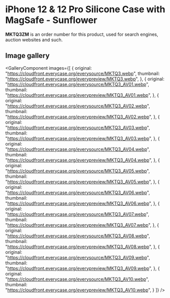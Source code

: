 
# iPhone 12 & 12 Pro Silicone Case with MagSafe - Sunflower

<Callout type='info' emoji='👉🏻'>**MKTQ3ZM** is an order number for this product, used for search engines, auction websites and such.</Callout>

## Image gallery

<GalleryComponent
    images={[
      {
        original: "https://cloudfront.everycase.org/everysource/MKTQ3.webp",
        thumbnail: "https://cloudfront.everycase.org/everypreview/MKTQ3.webp",
      },
      {
        original: "https://cloudfront.everycase.org/everysource/MKTQ3_AV01.webp",
        thumbnail: "https://cloudfront.everycase.org/everypreview/MKTQ3_AV01.webp",
      },
      {
        original: "https://cloudfront.everycase.org/everysource/MKTQ3_AV02.webp",
        thumbnail: "https://cloudfront.everycase.org/everypreview/MKTQ3_AV02.webp",
      },
      {
        original: "https://cloudfront.everycase.org/everysource/MKTQ3_AV03.webp",
        thumbnail: "https://cloudfront.everycase.org/everypreview/MKTQ3_AV03.webp",
      },
      {
        original: "https://cloudfront.everycase.org/everysource/MKTQ3_AV04.webp",
        thumbnail: "https://cloudfront.everycase.org/everypreview/MKTQ3_AV04.webp",
      },
      {
        original: "https://cloudfront.everycase.org/everysource/MKTQ3_AV05.webp",
        thumbnail: "https://cloudfront.everycase.org/everypreview/MKTQ3_AV05.webp",
      },
      {
        original: "https://cloudfront.everycase.org/everysource/MKTQ3_AV06.webp",
        thumbnail: "https://cloudfront.everycase.org/everypreview/MKTQ3_AV06.webp",
      },
      {
        original: "https://cloudfront.everycase.org/everysource/MKTQ3_AV07.webp",
        thumbnail: "https://cloudfront.everycase.org/everypreview/MKTQ3_AV07.webp",
      },
      {
        original: "https://cloudfront.everycase.org/everysource/MKTQ3_AV08.webp",
        thumbnail: "https://cloudfront.everycase.org/everypreview/MKTQ3_AV08.webp",
      },
      {
        original: "https://cloudfront.everycase.org/everysource/MKTQ3_AV09.webp",
        thumbnail: "https://cloudfront.everycase.org/everypreview/MKTQ3_AV09.webp",
      },
      {
        original: "https://cloudfront.everycase.org/everysource/MKTQ3_AV10.webp",
        thumbnail: "https://cloudfront.everycase.org/everypreview/MKTQ3_AV10.webp",
      }
    ]}
  />
